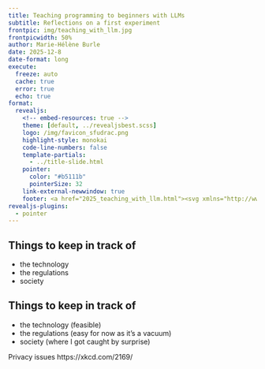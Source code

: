 ```yaml
---
title: Teaching programming to beginners with LLMs
subtitle: Reflections on a first experiment
frontpic: img/teaching_with_llm.jpg
frontpicwidth: 50%
author: Marie-Hélène Burle
date: 2025-12-8
date-format: long
execute:
  freeze: auto
  cache: true
  error: true
  echo: true
format:
  revealjs:
    <!-- embed-resources: true -->
    theme: [default, ../revealjsbest.scss]
    logo: /img/favicon_sfudrac.png
    highlight-style: monokai
    code-line-numbers: false
    template-partials:
      - ../title-slide.html
    pointer:
      color: "#b5111b"
      pointerSize: 32
    link-external-newwindow: true
    footer: <a href="2025_teaching_with_llm.html"><svg xmlns="http://www.w3.org/2000/svg" width="16" height="16" fill="rgb(134,110,26)" class="bi bi-arrow-90deg-up" viewBox="0 0 16 16"><path fill-rule="evenodd" d="M4.854 1.146a.5.5 0 0 0-.708 0l-4 4a.5.5 0 1 0 .708.708L4 2.707V12.5A2.5 2.5 0 0 0 6.5 15h8a.5.5 0 0 0 0-1h-8A1.5 1.5 0 0 1 5 12.5V2.707l3.146 3.147a.5.5 0 1 0 .708-.708l-4-4z"/></svg>&nbsp;Back to talk page</a>
revealjs-plugins:
  - pointer
---
```



## Things to keep in track of

- the technology
- the regulations
- society

## Things to keep in track of

- the technology (feasible)
- the regulations (easy for now as it's a vacuum)
- society (where I got caught by surprise)

Privacy issues
https://xkcd.com/2169/
